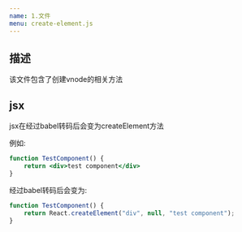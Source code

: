 ```yaml
---
name: 1.文件
menu: create-element.js
---
```


## 描述

该文件包含了创建vnode的相关方法

## jsx

jsx在经过babel转码后会变为createElement方法

例如:

```jsx
function TestComponent() {
    return <div>test component</div>
}
```

经过babel转码后会变为:

```js
function TestComponent() {
    return React.createElement("div", null, "test component");
}
```